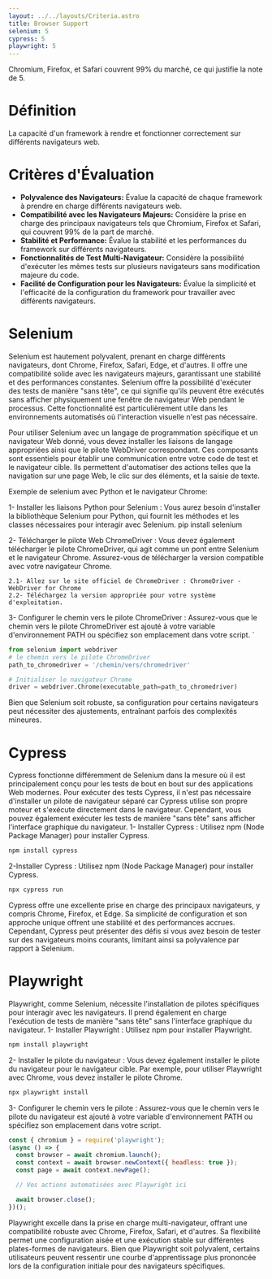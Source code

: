 ```yaml
---
layout: ../../layouts/Criteria.astro
title: Browser Support 
selenium: 5
cypress: 5
playwright: 5
---
```



Chromium, Firefox, et Safari couvrent 99% du marché, ce qui justifie la note de 5.

# Définition
La capacité d'un framework à rendre et fonctionner correctement sur différents navigateurs web.

# Critères d'Évaluation
- **Polyvalence des Navigateurs:** Évalue la capacité de chaque framework à prendre en charge différents navigateurs web.
- **Compatibilité avec les Navigateurs Majeurs:** Considère la prise en charge des principaux navigateurs tels que Chromium, Firefox et Safari, qui couvrent 99% de la part de marché.
- **Stabilité et Performance:** Évalue la stabilité et les performances du framework sur différents navigateurs.
- **Fonctionnalités de Test Multi-Navigateur:** Considère la possibilité d'exécuter les mêmes tests sur plusieurs navigateurs sans modification majeure du code.
- **Facilité de Configuration pour les Navigateurs:** Évalue la simplicité et l'efficacité de la configuration du framework pour travailler avec différents navigateurs.

# Selenium
<ThumbUpAlert>
    Selenium est hautement polyvalent, prenant en charge différents navigateurs, dont Chrome, Firefox, Safari, Edge, et d'autres. Il offre une compatibilité solide avec les navigateurs majeurs, garantissant une stabilité et des performances constantes.
</ThumbUpAlert>
Selenium offre la possibilité d'exécuter des tests de manière "sans tête", ce qui signifie qu'ils peuvent être exécutés sans afficher physiquement une fenêtre de navigateur Web pendant le processus. Cette fonctionnalité est particulièrement utile dans les environnements automatisés où l'interaction visuelle n'est pas nécessaire.

Pour utiliser Selenium avec un langage de programmation spécifique et un navigateur Web donné, vous devez installer les liaisons de langage appropriées ainsi que le pilote WebDriver correspondant. Ces composants sont essentiels pour établir une communication entre votre code de test et le navigateur cible. Ils permettent d'automatiser des actions telles que la navigation sur une page Web, le clic sur des éléments, et la saisie de texte.

Exemple de selenium avec Python et le navigateur Chrome:

1- Installer les liaisons Python pour Selenium : Vous aurez besoin d'installer la bibliothèque Selenium pour Python, qui fournit les méthodes et les classes nécessaires pour interagir avec Selenium.
pip install selenium

2- Télécharger le pilote Web ChromeDriver : Vous devez également télécharger le pilote ChromeDriver, qui agit comme un pont entre Selenium et le navigateur Chrome. Assurez-vous de télécharger la version compatible avec votre navigateur Chrome.

    2.1- Allez sur le site officiel de ChromeDriver : ChromeDriver - WebDriver for Chrome
    2.2- Téléchargez la version appropriée pour votre système d'exploitation.

3- Configurer le chemin vers le pilote ChromeDriver : Assurez-vous que le chemin vers le pilote ChromeDriver est ajouté à votre variable d'environnement PATH ou spécifiez son emplacement dans votre script.
 `
 ````python    
from selenium import webdriver
# le chemin vers le pilote ChromeDriver
path_to_chromedriver = '/chemin/vers/chromedriver'

# Initialiser le navigateur Chrome
driver = webdriver.Chrome(executable_path=path_to_chromedriver)
````

<ThumbDownAlert>
    Bien que Selenium soit robuste, sa configuration pour certains navigateurs peut nécessiter des ajustements, entraînant parfois des complexités mineures.
</ThumbDownAlert>

# Cypress
Cypress fonctionne différemment de Selenium dans la mesure où il est principalement conçu pour les tests de bout en bout sur des applications Web modernes. Pour exécuter des tests Cypress, il n'est pas nécessaire d'installer un pilote de navigateur séparé car Cypress utilise son propre moteur et s'exécute directement dans le navigateur. Cependant, vous pouvez également exécuter les tests de manière "sans tête" sans afficher l'interface graphique du navigateur.
1- Installer Cypress : Utilisez npm (Node Package Manager) pour installer Cypress.
````javascript
npm install cypress
````
2-Installer Cypress : Utilisez npm (Node Package Manager) pour installer Cypress.
````javascript
npx cypress run
````
<ThumbUpAlert>
    Cypress offre une excellente prise en charge des principaux navigateurs, y compris Chrome, Firefox, et Edge. Sa simplicité de configuration et son approche unique offrent une stabilité et des performances accrues.
</ThumbUpAlert>

<ThumbDownAlert>
    Cependant, Cypress peut présenter des défis si vous avez besoin de tester sur des navigateurs moins courants, limitant ainsi sa polyvalence par rapport à Selenium.
</ThumbDownAlert>

# Playwright
Playwright, comme Selenium, nécessite l'installation de pilotes spécifiques pour interagir avec les navigateurs. Il prend également en charge l'exécution de tests de manière "sans tête" sans l'interface graphique du navigateur.
1- Installer Playwright : Utilisez npm pour installer Playwright.
````javascript  
npm install playwright
````    
2- Installer le pilote du navigateur : Vous devez également installer le pilote du navigateur pour le navigateur cible. Par exemple, pour utiliser Playwright avec Chrome, vous devez installer le pilote Chrome.
````javascript
npx playwright install
````
3- Configurer le chemin vers le pilote : Assurez-vous que le chemin vers le pilote du navigateur est ajouté à votre variable d'environnement PATH ou spécifiez son emplacement dans votre script.
````javascript
const { chromium } = require('playwright');
(async () => {
  const browser = await chromium.launch();
  const context = await browser.newContext({ headless: true });
  const page = await context.newPage();

  // Vos actions automatisées avec Playwright ici

  await browser.close();
})();
````
<ThumbUpAlert>
    Playwright excelle dans la prise en charge multi-navigateur, offrant une compatibilité robuste avec Chrome, Firefox, Safari, et d'autres. Sa flexibilité permet une configuration aisée et une exécution stable sur différentes plates-formes de navigateurs.
</ThumbUpAlert>

<ThumbDownAlert>
    Bien que Playwright soit polyvalent, certains utilisateurs peuvent ressentir une courbe d'apprentissage plus prononcée lors de la configuration initiale pour des navigateurs spécifiques.
</ThumbDownAlert>


